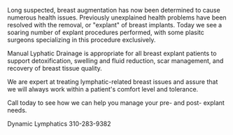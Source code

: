 Long suspected, breast augmentation has now been determined to cause numerous health issues. Previously unexplained health problems have been resolved with the removal, or "explant" of breast implants. Today we see a soaring number of explant procedures performed, with some plasitc surgeons specializing in this procedure exclusively.

Manual Lyphatic Drainage is appropriate for all breast explant patients to support detoxification, swelling and fluid reduction, scar management, and recovery of breast tissue quality.

We are expert at treating lymphatic-related breast issues and assure that we will always work within a patient's comfort level and tolerance.

Call today to see how we can help you manage your pre- and post- explant needs.

Dynamic Lymphatics 310-283-9382
